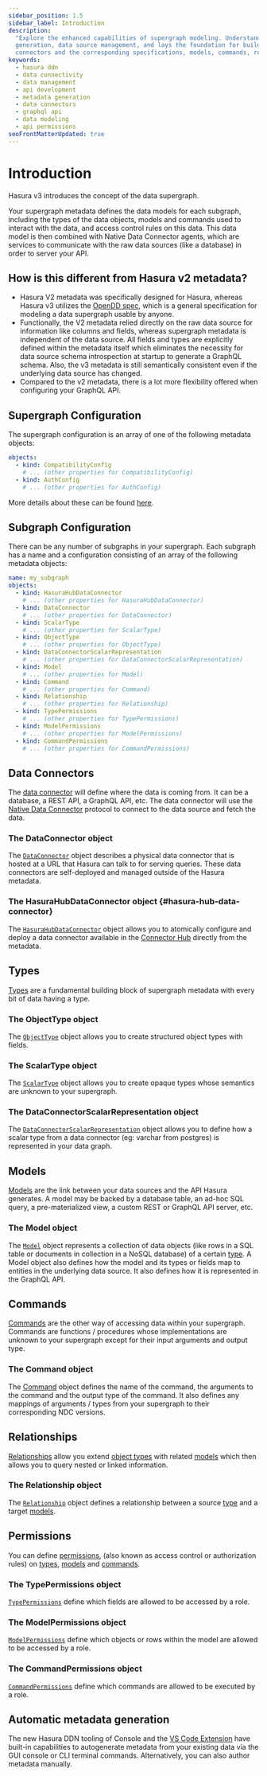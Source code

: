 ```yaml
---
sidebar_position: 1.5
sidebar_label: Introduction
description:
  "Explore the enhanced capabilities of supergraph modeling. Understand how it provides an efficient tool for metadata
  generation, data source management, and lays the foundation for building API data domains. Learn the mechanism of data
  connectors and the corresponding specifications, models, commands, relationships, and permissions."
keywords:
  - hasura ddn
  - data connectivity
  - data management
  - api development
  - metadata generation
  - data connectors
  - graphql api
  - data modeling
  - api permissions
seoFrontMatterUpdated: true
---
```


# Introduction

Hasura v3 introduces the concept of the data supergraph.

Your supergraph metadata defines the data models for each subgraph, including the types of the data objects, models and
commands used to interact with the data, and access control rules on this data. This data model is then combined with
Native Data Connector agents, which are services to communicate with the raw data sources (like a database) in order to
server your API.

## How is this different from Hasura v2 metadata?

- Hasura V2 metadata was specifically designed for Hasura, whereas Hasura v3 utilizes the
  [OpenDD spec](https://github.com/hasura/open-data-domain-specification), which is a general specification for modeling
  a data supergraph usable by anyone.
- Functionally, the V2 metadata relied directly on the raw data source for information like columns and fields, whereas
  supergraph metadata is independent of the data source. All fields and types are explicitly defined within the metadata
  itself which eliminates the necessity for data source schema introspection at startup to generate a GraphQL schema.
  Also, the v3 metadata is still semantically consistent even if the underlying data source has changed.
- Compared to the v2 metadata, there is a lot more flexibility offered when configuring your GraphQL API.

## Supergraph Configuration

The supergraph configuration is an array of one of the following metadata objects:

```yaml
objects:
  - kind: CompatibilityConfig
    # ... (other properties for CompatibilityConfig)
  - kind: AuthConfig
    # ... (other properties for AuthConfig)
```

More details about these can be found [here](/ci-cd/config.mdx#supergraph).

## Subgraph Configuration

There can be any number of subgraphs in your supergraph. Each subgraph has a name and a configuration consisting of an
array of the following metadata objects:

```yaml
name: my_subgraph
objects:
  - kind: HasuraHubDataConnector
    # ... (other properties for HasuraHubDataConnector)
  - kind: DataConnector
    # ... (other properties for DataConnector)
  - kind: ScalarType
    # ... (other properties for ScalarType)
  - kind: ObjectType
    # ... (other properties for ObjectType)
  - kind: DataConnectorScalarRepresentation
    # ... (other properties for DataConnectorScalarRepresentation)
  - kind: Model
    # ... (other properties for Model)
  - kind: Command
    # ... (other properties for Command)
  - kind: Relationship
    # ... (other properties for Relationship)
  - kind: TypePermissions
    # ... (other properties for TypePermissions)
  - kind: ModelPermissions
    # ... (other properties for ModelPermissions)
  - kind: CommandPermissions
    # ... (other properties for CommandPermissions)
```

## Data Connectors

The [data connector](./data-connectors.mdx) will define where the data is coming from. It can be a database, a REST API,
a GraphQL API, etc. The data connector will use the [Native Data Connector](/connectors/overview.mdx) protocol to
connect to the data source and fetch the data.

### The DataConnector object

The [`DataConnector`](./data-connectors.mdx) object describes a physical data connector that is hosted at a URL that
Hasura can talk to for serving queries. These data connectors are self-deployed and managed outside of the Hasura
metadata.

### The HasuraHubDataConnector object {#hasura-hub-data-connector}

The [`HasuraHubDataConnector`](./data-connectors.mdx#hasura-hub-data-connector) object allows you to atomically
configure and deploy a data connector available in the [Connector Hub](https://hasura.io/connectors/) directly from the
metadata.

## Types

[Types](./types.mdx) are a fundamental building block of supergraph metadata with every bit of data having a type.

### The ObjectType object

The [`ObjectType`](./types.mdx#object-types) object allows you to create structured object types with fields.

### The ScalarType object

The [`ScalarType`](./types.mdx#scalar-types) object allows you to create opaque types whose semantics are unknown to
your supergraph.

### The DataConnectorScalarRepresentation object

The [`DataConnectorScalarRepresentation`](./types.mdx#scalar-type-representation) object allows you to define how a
scalar type from a data connector (eg: varchar from postgres) is represented in your data graph.

## Models

[Models](./models.mdx) are the link between your data sources and the API Hasura generates. A model may be backed by a
database table, an ad-hoc SQL query, a pre-materialized view, a custom REST or GraphQL API server, etc.

### The Model object

The [`Model`](./models.mdx) object represents a collection of data objects (like rows in a SQL table or documents in
collection in a NoSQL database) of a certain [type](./types.mdx). A Model object also defines how the model and its
types or fields map to entities in the underlying data source. It also defines how it is represented in the GraphQL API.

## Commands

[Commands](./commands.mdx) are the other way of accessing data within your supergraph. Commands are functions /
procedures whose implementations are unknown to your supergraph except for their input arguments and output type.

### The Command object

The [Command](./commands.mdx) object defines the name of the command, the arguments to the command and the output type
of the command. It also defines any mappings of arguments / types from your supergraph to their corresponding NDC
versions.

## Relationships

[Relationships](./relationships.mdx) allow you extend [object types](./types.mdx) with related [models](./models.mdx)
which then allows you to query nested or linked information.

### The Relationship object

The [`Relationship`](./relationships.mdx) object defines a relationship between a source [type](./types.mdx) and a
target [models](./models.mdx).

## Permissions

You can define [permissions](./permissions.mdx), (also known as access control or authorization rules) on
[types](./types.mdx), [models](./models.mdx) and [commands](./commands.mdx).

### The TypePermissions object

[`TypePermissions`](./permissions.mdx#type-permissions) define which fields are allowed to be accessed by a role.

### The ModelPermissions object

[`ModelPermissions`](./permissions.mdx#model-permissions) define which objects or rows within the model are allowed to
be accessed by a role.

### The CommandPermissions object

[`CommandPermissions`](./permissions.mdx#command-permissions) define which commands are allowed to be executed by a
role.

## Automatic metadata generation

The new Hasura DDN tooling of Console and the
[VS Code Extension](https://marketplace.visualstudio.com/items?itemName=HasuraHQ.hasura) have built-in capabilities to
autogenerate metadata from your existing data via the GUI console or CLI terminal commands. Alternatively, you can also
author metadata manually.

